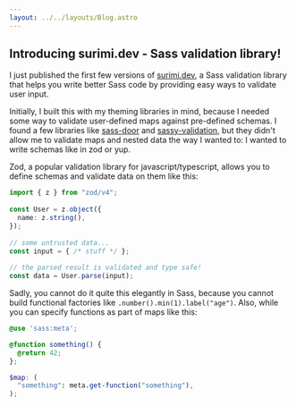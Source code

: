 ```yaml
---
layout: ../../layouts/Blog.astro
---
```

<head>
  <title>Introducing surimi.dev - Sass validation library!</title>
</head>

## Introducing surimi.dev - Sass validation library!

I just published the first few versions of [surimi.dev](https://surimi.dev), a Sass validation library that helps you write better Sass code by providing easy ways to validate user input.

Initially, I built this with my theming libraries in mind, because I needed some way to validate user-defined maps against pre-defined schemas. I found a few libraries like [sass-door](https://github.com/CarcajadaArtificial/sass-door) and [sassy-validation](https://github.com/iamskok/sassy-validation?tab=readme-ov-file),
but they didn't allow me to validate maps and nested data the way I wanted to: I wanted to write schemas like in zod or yup.

Zod, a popular validation library for javascript/typescript, allows you to define schemas and validate data on them like this:

```ts
import { z } from "zod/v4";
 
const User = z.object({
  name: z.string(),
});
 
// some untrusted data...
const input = { /* stuff */ };
 
// the parsed result is validated and type safe!
const data = User.parse(input);
```

Sadly, you cannot do it quite this elegantly in Sass, because you cannot build functional factories like `.number().min(1).label("age")`. Also, while you can specify functions as part of maps like this:

```scss {1,3-5}
@use 'sass:meta';

@function something() {
  @return 42;
};

$map: (
  "something": meta.get-function("something"),
);
```